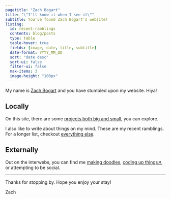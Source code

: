 ```yaml
---
pagetitle: "Zach Bogart"
title: "\"I'll know it when I see it\""
subtitle: You've found Zach Bogart's website!
listing: 
  id: recent-ramblings
  contents: blog/posts
  type: table
  table-hover: true
  fields: [image, date, title, subtitle]
  date-format: YYYY_MM_DD
  sort: "date desc"
  sort-ui: false
  filter-ui: false
  max-items: 3
  image-height: "100px"
---
```


<!-- For icons, see https://icons.getbootstrap.com/ -->

My name is [<i class="bi bi-emoji-smile"></i> Zach Bogart](about.html) and you have stumbled upon my website. Hiya!

## <i class="bi bi-circle"></i> Locally

On this site, there are some [<i class="bi bi-box"></i> projects both big and small](projects), you can explore. 

I also like to write about things on my mind. These are my recent ramblings. For a longer list, checkout [<i class="bi bi-pencil-square"></i> everything else](blog).

::: {#recent-ramblings}
:::

## <i class="bi bi-globe-americas"></i> Externally

Out on the interwebs, you can find me [<i class="bi bi-heart-fill"></i> making doodles️](nouns), [<i class="bi bi-eye-fill"></i> coding up things️️↗](https://observablehq.com/@zachbogart), or attempting to be social. 

---
Thanks for stopping by. Hope you enjoy your stay!

Zach